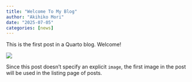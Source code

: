 ```yaml
---
title: "Welcome To My Blog"
author: "Akihiko Mori"
date: "2025-07-05"
categories: [news]
---
```


This is the first post in a Quarto blog. Welcome!

![](thumbnail.jpg)

Since this post doesn't specify an explicit `image`, the first image in the post will be used in the listing page of posts.
